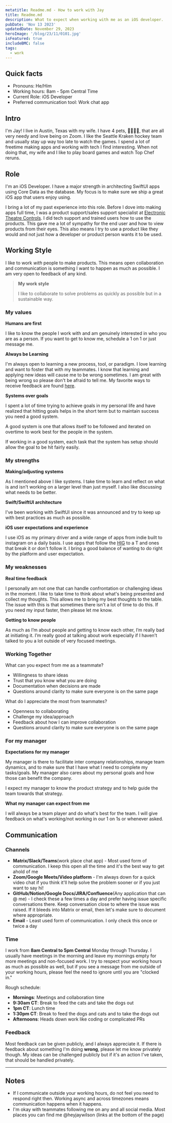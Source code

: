 ```yaml
---
metatitle: Readme.md - How to work with Jay
title: Readme.md
description: What to expect when working with me as an iOS developer.
pubDate: 'Nov 13 2023'
updatedDate: November 29, 2023
heroImage: '/blog/23/11/0101.jpg'
isFeatured: true
includeBMC: false
tags:
  - work
---
```


## Quick facts

- Pronouns: He/Him
- Working hours: 8am - 5pm Central Time
- Current Role: iOS Developer
- Preferred communication tool: Work chat app

## Intro

I'm Jay! I live in Austin, Texas with my wife. I have 4 pets, 🐶🐶🐱🐱, that are all very needy and love being on Zoom. I like the Seattle Kraken hockey team and usually stay up way too late to watch the games. I spend a lot of freetime making apps and working with tech I find interesting. When not doing that, my wife and I like to play board games and watch Top Chef reruns.

## Role

I'm an iOS Developer. I have a major strength in architecting SwiftUI apps using Core Data as the database. My focus is to make sure we ship a great iOS app that users enjoy using.

I bring a lot of my past experience into this role. Before I dove into making apps full time, I was a product support/sales support specialist at [Electronic Theatre Controls](https://www.etcconnect.com/). I did tech support and trained users how to use the products. This gave me a lot of sympathy for the end user and how to view products from their eyes. This also means I try to use a product like they would and not just how a developer or product person wants it to be used.

## Working Style

I like to work _with_ people to make products. This means open collaboration and communication is something I want to happen as much as possible. I am very open to feedback of any kind.

> **My work style**
>
> I like to collaborate to solve problems as quickly as possible but in a sustainable way.

### My values

**Humans are first**

I like to know the people I work with and am genuinely interested in who you are as a person. If you want to get to know me, schedule a 1 on 1 or just message me.

**Always be Learning**

I'm always open to learning a new process, tool, or paradigm. I love learning and want to foster that with my teammates. I know that learning and applying new ideas will cause me to be wrong sometimes. I am great with being wrong so please don't be afraid to tell me. My favorite ways to receive feedback are found [here](#feedback).

**Systems over goals**

I spent a lot of time trying to achieve goals in my personal life and have realized that hitting goals helps in the short term but to maintain success you need a good system.

A good system is one that allows itself to be followed and iterated on overtime to work best for the people in the system.

If working in a good system, each task that the system has setup should allow the goal to be hit fairly easily.

### My strengths

**Making/adjusting systems**

As I mentioned above I like systems. I take time to learn and reflect on what is and isn't working on a larger level than just myself. I also like discussing what needs to be better.

**Swift/SwiftUI architecture**

I've been working with SwiftUI since it was announced and try to keep up with best practices as much as possible.

**iOS user expectations and experience**

I use iOS as my primary driver and a wide range of apps from indie built to instagram on a daily basis. I use apps that follow the [HIG](https://developer.apple.com/design/human-interface-guidelines/) to a T and ones that break it or don't follow it. I bring a good balance of wanting to do right by the platform and user expectation.

### My weaknesses

**Real time feedback**

I personally am not one that can handle confrontation or challenging ideas in the moment. I like to take time to think about what's being presented and collect my thoughts. This allows me to bring my best thoughts to the table. The issue with this is that sometimes there isn't a lot of time to do this. If you need my input faster, then please let me know.

**Getting to know people**

As much as I’m about people and getting to know each other, I’m really bad at initiating it. I’m really good at talking about work especially if I haven’t talked to you a lot outside of very focused meetings.

### Working Together

What can you expect from me as a teammate?

- Willingness to share ideas
- Trust that you know what you are doing
- Documentation when decisions are made
- Questions around clarity to make sure everyone is on the same page

What do I appreciate the most from teammates?

- Openness to collaborating
- Challenge my idea/approach
- Feedback about how I can improve collaboration
- Questions around clarity to make sure everyone is on the same page

### For my manager

**Expectations for my manager**

My manager is there to facilitate inter company relationships, manage team dynamics, and to make sure that I have what I need to complete my tasks/goals. My manager also cares about my personal goals and how those can benefit the company.

I expect my manager to know the product strategy and to help guide the team towards that strategy.

**What my manager can expect from me**

I will always be a team player and do what's best for the team. I will give feedback on what's working/not working in our 1 on 1s or whenever asked.

## Communication

### Channels

- **Matrix/Slack/Teams**(work place chat app) - Most used form of communication. I keep this open all the time and it's the best way to get ahold of me
- **Zoom/Google Meets/Video platform** - I'm always down for a quick video chat if you think it'll help solve the problem sooner or if you just want to say hi!
- **GitHub/Notion/Google Docs/JIRA/Confluence**(Any application that can @ me) - I check these a few times a day and prefer having issue specific conversations there. Keep conversation close to where the issue was raised. If it bleeds into Matrix or email, then let's make sure to document where appropriate.
- **Email** - Least used form of communication. I only check this once or twice a day

### Time

I work from **8am Central to 5pm Central** Monday through Thursday. I usually have meetings in the morning and leave my mornings empty for more meetings and non-focused work. I try to respect your working hours as much as possible as well, but if you see a message from me outside of your working hours, please feel the need to ignore until you are "clocked in."

Rough schedule:

- **Mornings**: Meetings and collaboration time
- **9:30am CT**: Break to feed the cats and take the dogs out
- **1pm CT**: Lunch time
- **1:30pm CT**: Break to feed the dogs and cats and to take the dogs out
- **Afternoons**: Heads down work like coding or complicated PRs

### Feedback

Most feedback can be given publicly, and I always appreciate it. If there is feedback about something I'm doing **wrong**, please let me know privately though. My ideas can be challenged publicly but if it's an action I've taken, that should be handled privately.

---

## Notes

- If I communicate outside your working hours, do not feel you need to respond right then. Working async and across timezones means communication happens when it happens.
- I'm okay with teammates following me on any and all social media. Most places you can find me @heyjaywilson (links at the bottom of the page)

